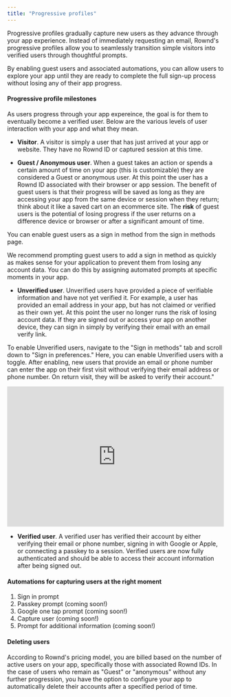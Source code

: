 ```yaml
---
title: "Progressive profiles"
---
```


Progressive profiles gradually capture new users as they advance through your app experience. Instead of immediately requesting an email, Rownd's progressive profiles allow you to seamlessly transition simple visitors into verified users through thoughtful prompts.

By enabling guest users and associated automations, you can allow users to explore your app until they are ready to complete the full sign-up process without losing any of their app progress.

#### Progressive profile milestones

As users progress through your app expereince, the goal is for them to eventually become a verified user. Below are the various levels of user interaction with your app and what they mean. 

- **Visitor**. A visitor is simply a user that has just arrived at your app or website. They have no Rownd ID or captured session at this time. 

- **Guest / Anonymous user**. When a guest takes an action or spends a certain amount of time on your app (this is customizable) they are considered a Guest or anonymous user. At this point the user has a Rownd ID associated with their browser or app session. The benefit of guest users is that their progress will be saved as long as they are accessing your app from the same device or session when they return; think about it like a saved cart on an ecommerce site. The **risk** of guest users is the potential of losing progress if the user returns on a difference device or browser or after a significant amount of time. 

<Note>You can enable guest users as a sign in method from the sign in methods page.</Note>

<Note>We recommend prompting guest users to add a sign in method as quickly as makes sense for your application to prevent them from losing any account data. You can do this by assigning automated prompts at specific moments in your app.</Note>

<!-- - **Device session user ** - Thi -->

- **Unverified user**. Unverified users have provided a piece of verifiable information and have not yet verified it. For example, a user has provided an email address in your app, but has not claimed or verified as their own yet. At this point the user no longer runs the risk of losing account data. If they are signed out or access your app on another device, they can sign in simply by verifying their email with an email verify link. 

<note>To enable Unverified users, navigate to the "Sign in methods" tab and scroll down to "Sign in preferences." Here, you can enable Unverified users with a toggle. After enabling, new users that provide an email or phone number can enter the app on their first visit without verifying their email address or phone number. On return visit, they will be asked to verify their account."</note>

<div style="position: relative; padding-bottom: 64.74820143884892%; height: 0;"><iframe src="https://www.loom.com/embed/49bb744da1a54744b4dccc5dd55d6b2c" frameborder="0" webkitallowfullscreen mozallowfullscreen allowfullscreen style="position: absolute; top: 0; left: 0; width: 100%; height: 100%;"></iframe></div>

- **Verified user**. A verified user has verified their account by either verifying their email or phone number, signing in with Google or Apple, or connecting a passkey to a session. Verified users are now fully authenticated and should be able to access their account information after being signed out.


#### Automations for capturing users at the right moment 

1. Sign in prompt 
2. Passkey prompt (coming soon!)
3. Google one tap prompt (coming soon!)
2. Capture user (coming soon!)
3. Prompt for additional information (coming soon!)


#### Deleting users 

According to Rownd's pricing model, you are billed based on the number of active users on your app, specifically those with associated Rownd IDs. In the case of users who remain as "Guest" or "anonymous" without any further progression, you have the option to configure your app to automatically delete their accounts after a specified period of time.
